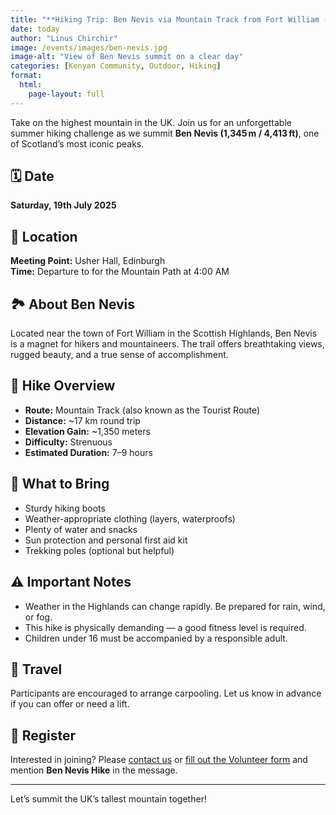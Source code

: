 ```yaml
---
title: "**Hiking Trip: Ben Nevis via Mountain Track from Fort William - 19 July 2025**"
date: today
author: "Linus Chirchir"
image: /events/images/ben-nevis.jpg
image-alt: "View of Ben Nevis summit on a clear day"
categories: [Kenyan Community, Outdoor, Hiking]
format:
  html:
    page-layout: full
---
```


Take on the highest mountain in the UK. Join us for an unforgettable summer hiking challenge as we summit **Ben Nevis (1,345 m / 4,413 ft)**, one of Scotland’s most iconic peaks.

## 🗓️ Date
**Saturday, 19th July 2025**

## 📍 Location
**Meeting Point:** Usher Hall, Edinburgh  
**Time:** Departure to for the Mountain Path at 4:00 AM

## 🏞️ About Ben Nevis

Located near the town of Fort William in the Scottish Highlands, Ben Nevis is a magnet for hikers and mountaineers. The trail offers breathtaking views, rugged beauty, and a true sense of accomplishment.

## 🥾 Hike Overview

- **Route:** Mountain Track (also known as the Tourist Route)
- **Distance:** ~17 km round trip
- **Elevation Gain:** ~1,350 meters
- **Difficulty:** Strenuous
- **Estimated Duration:** 7–9 hours

## 🎒 What to Bring

- Sturdy hiking boots
- Weather-appropriate clothing (layers, waterproofs)
- Plenty of water and snacks
- Sun protection and personal first aid kit
- Trekking poles (optional but helpful)

## ⚠️ Important Notes

- Weather in the Highlands can change rapidly. Be prepared for rain, wind, or fog.
- This hike is physically demanding — a good fitness level is required.
- Children under 16 must be accompanied by a responsible adult.

## 🚗 Travel

Participants are encouraged to arrange carpooling. Let us know in advance if you can offer or need a lift.

## 📝 Register

Interested in joining? Please [contact us](mailto:info@kenyancommunityinscotland.uk) or [fill out the Volunteer form](../volunteer.qmd) and mention **Ben Nevis Hike** in the message.

---

Let’s summit the UK’s tallest mountain together!
